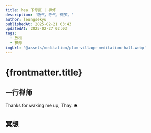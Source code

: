 ```yaml
---
title: hea 下专区 | 禅修
description: '吸气，呼气，微笑。'
author: leungsekyu
publishedAt: 2025-02-21 03:43
updatedAt: 2025-02-27 02:03
tags:
  - 放松
  - 禅修
imgUrl: '@assets/meditation/plum-village-meditation-hall.webp'
---
```



# {frontmatter.title}

## 一行禅师

Thanks for waking me up, Thay. 🛎️

<ImageWithCaption src={thayWalkingMeditation} alt="一行禅师带领僧团行禅" caption="2014 年 6 月，一行禅师带领僧团行禅" />

<ImageWithCaption src={thayCalligraphy} alt="一行禅师的书法" caption="peace in oneself<br>peace in the world" />

<Bilibili url="//player.bilibili.com/player.html?isOutside=true&aid=961013139&bvid=BV1VH4y1Q7fg&cid=1268833659&p=1"></Bilibili>

<Link
  site="https://plumvillage.org/zh-hant/%e4%b8%80%e8%a1%8c%e7%a6%aa%e5%b8%ab"
  name="一行禪師 ｜ Plum Village"
  first={true}
></Link>

<Link site="https://plumvillage.org/zh-hant" name="Plum Village"></Link>

<Link site="https://www.youtube.com/@plumvillageonline" name="Plum Village"></Link>

## 冥想

<Bilibili url="//player.bilibili.com/player.html?isOutside=true&aid=907941359&bvid=BV1NM4y1d7aC&cid=1080328735&p=1"></Bilibili>
